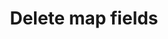 ---
title: Delete map fields
openapi: "v2 delete /datasets/{dataset_id}/mapfields/{map_field_name}"
---